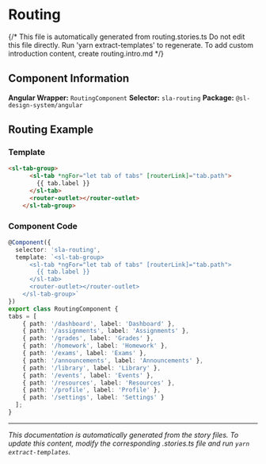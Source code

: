 
<Meta title="Routing" />

# Routing

{/*
This file is automatically generated from routing.stories.ts
Do not edit this file directly. Run 'yarn extract-templates' to regenerate.
To add custom introduction content, create routing.intro.md */}

## Component Information

**Angular Wrapper:** `RoutingComponent`
**Selector:** `sla-routing`
**Package:** `@sl-design-system/angular`

## Routing Example

### Template

```html
<sl-tab-group>
      <sl-tab *ngFor="let tab of tabs" [routerLink]="tab.path">
        {{ tab.label }}
      </sl-tab>
      <router-outlet></router-outlet>
    </sl-tab-group>
```

### Component Code

```typescript
@Component({
  selector: 'sla-routing',
  template: `<sl-tab-group>
      <sl-tab *ngFor="let tab of tabs" [routerLink]="tab.path">
        {{ tab.label }}
      </sl-tab>
      <router-outlet></router-outlet>
    </sl-tab-group>`
})
export class RoutingComponent {
tabs = [
    { path: '/dashboard', label: 'Dashboard' },
    { path: '/assignments', label: 'Assignments' },
    { path: '/grades', label: 'Grades' },
    { path: '/homework', label: 'Homework' },
    { path: '/exams', label: 'Exams' },
    { path: '/announcements', label: 'Announcements' },
    { path: '/library', label: 'Library' },
    { path: '/events', label: 'Events' },
    { path: '/resources', label: 'Resources' },
    { path: '/profile', label: 'Profile' },
    { path: '/settings', label: 'Settings' }
  ];
}
```

---

*This documentation is automatically generated from the story files. To update this content, modify the corresponding .stories.ts file and run `yarn extract-templates`.*
